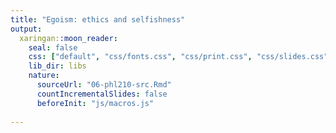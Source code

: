```yaml
---
title: "Egoism: ethics and selfishness"
output:
  xaringan::moon_reader:
    seal: false
    css: ["default", "css/fonts.css", "css/print.css", "css/slides.css"]
    lib_dir: libs
    nature:
      sourceUrl: "06-phl210-src.Rmd"
      countIncrementalSlides: false
      beforeInit: "js/macros.js"
      
---
```

